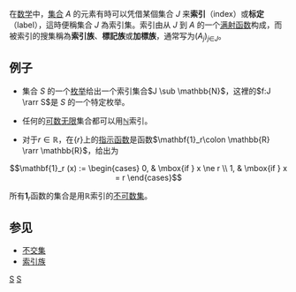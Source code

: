 {{NoteTA
|G1 = Math
}}
在[[数学|数学]]中，[[集合|集合]] ''A'' 的元素有時可以凭借某個集合 ''J'' 来'''索引'''（index）或'''标定'''（label），這時便稱集合 ''J'' 為索引集。索引由从 ''J'' 到 ''A'' 的一个[[满射函数|满射函数]]构成，而被索引的搜集稱為'''索引族'''、'''標記族'''或'''加標族'''，通常写为(''A''<sub>''j''</sub>)<sub>''j''∈''J''</sub>。

==例子==

*集合 ''S'' 的一个[[枚举|枚举]]给出一个索引集合<math>J \sub \mathbb{N}</math>，这裡的<math>f:J \rarr S</math>是 ''S'' 的一个特定枚举。

*任何的[[可数集|可数无限]]集合都可以用[[自然数|<math>\mathbb{N}</math>]]索引。

*对于<math>r \in \mathbb{R}</math>，在<math>\{r\}</math>上的[[指示函数|指示函数]]是函数<math>\mathbf{1}_r\colon \mathbb{R} \rarr \mathbb{R}</math>，给出为

:<math>\mathbf{1}_r (x) := \begin{cases} 0, & \mbox{if } x \ne r \\ 1, & \mbox{if } x = r \end{cases} </math>

所有<math>\mathbf{1}_r</math>函数的集合是用<math>\mathbb{R}</math>索引的[[不可数集|不可数集]]。

==参见==
*[[不交集|不交集]]
*[[索引族|索引族]]

[[Category:集合论基本概念|S]]
[[Category:集合族|S]]